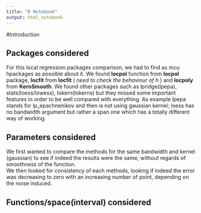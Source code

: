 ```yaml
---
title: "R Notebook"
output: html_notebook
---
```


#Introduction

## Packages considered

For this local regression packages comparison, we had to find as mcu hpackages as possible about it.
We found __locpol__ function from __locpol__ package, __locfit__ from __locfit__ ( _need to check the behaviour of h_ ) and __locpoly__ from __KernSmooth__. We found other packages such as lpridge(lpepa), stats(loess/lowess), lokern(lokerns) but they missed some important features in order to be well compared with everything. As example lpepa stands for lp_epachnenikov and then is not using gaussian kernel; loess has no bandwidth argument but rather a span one which has a totally different way of working.

## Parameters considered

We first wanted to compare the methods for the same bandwidth and kernel (gaussian) to see if indeed the results were the same, without regards of smoothness of the function. \
We then looked for consistency of each methods, looking if indeed the error was decreasing to zero with an increasing number of point, depending on the noise induced.

## Functions/space(interval) considered




